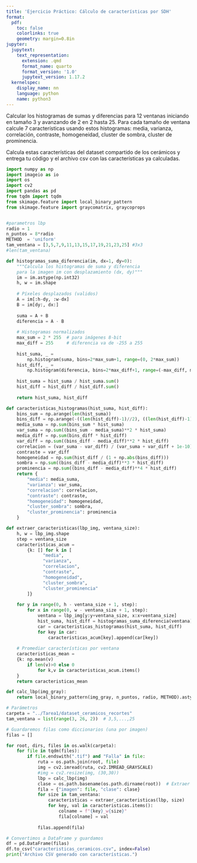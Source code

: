 ```yaml
---
title: 'Ejercicio Práctico: Cálculo de características por SDH'
format:
  pdf:
    toc: false
    colorlinks: true
    geometry: margin=0.8in
jupyter:
  jupytext:
    text_representation:
      extension: .qmd
      format_name: quarto
      format_version: '1.0'
      jupytext_version: 1.17.2
  kernelspec:
    display_name: nn
    language: python
    name: python3
---
```


Calcular los histogramas de sumas y diferencias para 12 ventanas iniciando en tamaño 3 y avanzando de 2 en 2 hasta 25. Para cada tamaño de ventana calcule 7 características usando estos histogramas: media, varianza, correlación, contraste, homogeneidad, cluster de sombra, cluster de prominencia.  

Calcula estas características del dataset compartido de los cerámicos y entrega tu código y el archivo csv con las características ya calculadas.


```python
import numpy as np 
import imageio as io 
import os 
import cv2
import pandas as pd 
from tqdm import tqdm
from skimage.feature import local_binary_pattern
from skimage.feature import graycomatrix, graycoprops


#parametros lbp 
radio = 1
n_puntos = 8*radio
METHOD  = 'uniform'
tam_ventana = [3,5,7,9,11,13,15,17,19,21,23,25] #3x3
#len(tam_ventana)
```

```python
def histogramas_suma_diferencia(im, dx=1, dy=0):
    """Calcula los histogramas de suma y diferencia
    para la imagen im con desplazamiento (dx, dy)"""
    im = im.astype(np.int32)
    h, w = im.shape
    
    # Píxeles desplazados (validos)
    A = im[:h-dy, :w-dx]
    B = im[dy:, dx:]
    
    suma = A + B
    diferencia = A - B
    
    # Histogramas normalizados
    max_sum = 2 * 255  # para imágenes 8-bit
    max_diff = 255     # diferencia va de -255 a 255
    
    hist_suma, _ =
        np.histogram(suma, bins=2*max_sum+1, range=(0, 2*max_sum))
    hist_diff, _ =
        np.histogram(diferencia, bins=2*max_diff+1, range=(-max_diff, max_diff))
    
    hist_suma = hist_suma / hist_suma.sum()
    hist_diff = hist_diff / hist_diff.sum()
    
    return hist_suma, hist_diff
```

```python
def caracteristicas_histogramas(hist_suma, hist_diff):
    bins_sum = np.arange(len(hist_suma))
    bins_diff = np.arange(-((len(hist_diff)-1)//2), ((len(hist_diff)-1)//2)+1)
    media_suma = np.sum(bins_sum * hist_suma)
    var_suma = np.sum((bins_sum - media_suma)**2 * hist_suma)
    media_diff = np.sum(bins_diff * hist_diff)
    var_diff = np.sum((bins_diff - media_diff)**2 * hist_diff)
    correlacion = (var_suma - var_diff) / (var_suma + var_diff + 1e-10)
    contraste = var_diff
    homogeneidad = np.sum(hist_diff / (1 + np.abs(bins_diff)))
    sombra = np.sum((bins_diff - media_diff)**3 * hist_diff)
    prominencia = np.sum((bins_diff - media_diff)**4 * hist_diff)
    return {
        "media": media_suma,
        "varianza": var_suma,
        "correlacion": correlacion,
        "contraste": contraste,
        "homogeneidad": homogeneidad,
        "cluster_sombra": sombra,
        "cluster_prominencia": prominencia
    }
```

```python
def extraer_caracteristicas(lbp_img, ventana_size):
    h, w = lbp_img.shape
    step = ventana_size
    caracteristicas_acum =
        {k: [] for k in [
              "media",
              "varianza",
              "correlacion",
              "contraste",
              "homogeneidad",
              "cluster_sombra",
              "cluster_prominencia"
        ]}
    
    for y in range(0, h - ventana_size + 1, step):
        for x in range(0, w - ventana_size + 1, step):
            ventana = lbp_img[y:y+ventana_size, x:x+ventana_size]
            hist_suma, hist_diff = histogramas_suma_diferencia(ventana)
            car = caracteristicas_histogramas(hist_suma, hist_diff)
            for key in car:
                caracteristicas_acum[key].append(car[key])
    
    # Promediar características por ventana
    caracteristicas_mean =
    {k: np.mean(v)
        if len(v)>0 else 0
            for k,v in caracteristicas_acum.items()
    }
    return caracteristicas_mean
```

```python
def calc_lbp(img_gray):
    return local_binary_pattern(img_gray, n_puntos, radio, METHOD).astype(np.uint8)
```

```python
# Parámetros
carpeta = "../Tarea1/dataset_ceramicos_recortes"
tam_ventana = list(range(3, 26, 2))  # 3,5,...,25

# Guardaremos filas como diccionarios (una por imagen)
filas = []

for root, dirs, files in os.walk(carpeta):
    for file in tqdm(files):
        if file.endswith(".tif") and "Falla" in file:
            ruta = os.path.join(root, file)
            img = cv2.imread(ruta, cv2.IMREAD_GRAYSCALE)
            #img = cv2.resize(img, (30,30))
            lbp = calc_lbp(img)
            clase = os.path.basename(os.path.dirname(root))  # Extraer clase del nombre de la carpeta   
            fila = {"imagen": file, "clase": clase}
            for size in tam_ventana:
                caracteristicas = extraer_caracteristicas(lbp, size)
                for key, val in caracteristicas.items():
                    colname = f"{key}_w{size}"
                    fila[colname] = val
            
            filas.append(fila)

# Convertimos a DataFrame y guardamos
df = pd.DataFrame(filas)
df.to_csv("caracteristicas_ceramicos.csv", index=False)
print("Archivo CSV generado con características.")
```
